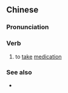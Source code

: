 {{also|食药}}
==Chinese==
{{zh-forms|s=食药}}

===Pronunciation===
{{zh-pron
|c=sik6 joek6
|mn=chia̍h-io̍h
|cat=v
}}

===Verb===
{{zh-verb}}

# {{lb|zh|dialectal}} to [[take]] [[medication]]

===See also===
* {{zh-l|吃藥}}